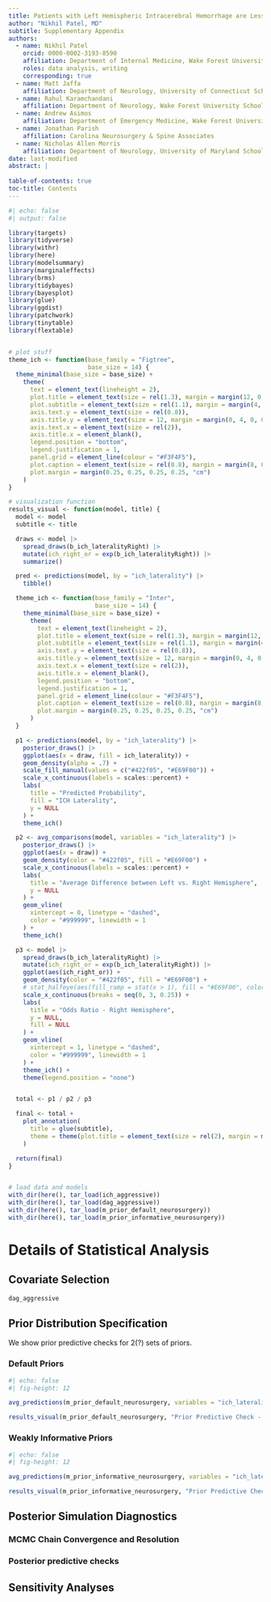 ```yaml
---
title: Patients with Left Hemispheric Intracerebral Hemorrhage are Less Likely to Receive Neurosurgical Intervention
author: "Nikhil Patel, MD"
subtitle: Supplementary Appendix
authors:
  - name: Nikhil Patel
    orcid: 0000-0002-3193-8590
    affiliation: Department of Internal Medicine, Wake Forest University School of Medicine
    roles: data analysis, writing
    corresponding: true
  - name: Matt Jaffa
    affiliation: Department of Neurology, University of Connecticut School of Medicine
  - name: Rahul Karamchandani
    affiliation: Department of Neurology, Wake Forest University School of Medicine
  - name: Andrew Asimos
    affiliation: Department of Emergency Medicine, Wake Forest University School of Medicine
  - name: Jonathan Parish
    affiliation: Carolina Neurosurgery & Spine Associates
  - name: Nicholas Allen Morris
    affiliation: Department of Neurology, University of Maryland School of Medicine
date: last-modified
abstract: |
  
table-of-contents: true
toc-title: Contents
---
```


```r
#| echo: false
#| output: false

library(targets)
library(tidyverse)
library(withr)
library(here)
library(modelsummary)
library(marginaleffects)
library(brms)
library(tidybayes)
library(bayesplot)
library(glue)
library(ggdist)
library(patchwork)
library(tinytable)
library(flextable)


# plot stuff
theme_ich <- function(base_family = "Figtree",
                      base_size = 14) {
  theme_minimal(base_size = base_size) +
    theme(
      text = element_text(lineheight = 2),
      plot.title = element_text(size = rel(1.3), margin = margin(12, 0, 8, 0)),
      plot.subtitle = element_text(size = rel(1.1), margin = margin(4, 0, 0, 0)),
      axis.text.y = element_text(size = rel(0.8)),
      axis.title.y = element_text(size = 12, margin = margin(0, 4, 0, 0)),
      axis.text.x = element_text(size = rel(2)),
      axis.title.x = element_blank(),
      legend.position = "bottom",
      legend.justification = 1,
      panel.grid = element_line(colour = "#F3F4F5"),
      plot.caption = element_text(size = rel(0.8), margin = margin(8, 0, 0, 0)),
      plot.margin = margin(0.25, 0.25, 0.25, 0.25, "cm")
    )
}

# visualization function
results_visual <- function(model, title) {
  model <- model
  subtitle <- title

  draws <- model |>
    spread_draws(b_ich_lateralityRight) |>
    mutate(ich_right_or = exp(b_ich_lateralityRight)) |>
    summarize()

  pred <- predictions(model, by = "ich_laterality") |>
    tibble()

  theme_ich <- function(base_family = "Inter",
                        base_size = 14) {
    theme_minimal(base_size = base_size) +
      theme(
        text = element_text(lineheight = 2),
        plot.title = element_text(size = rel(1.3), margin = margin(12, 0, 8, 0)),
        plot.subtitle = element_text(size = rel(1.1), margin = margin(4, 0, 0, 0)),
        axis.text.y = element_text(size = rel(0.8)),
        axis.title.y = element_text(size = 12, margin = margin(0, 4, 0, 0)),
        axis.text.x = element_text(size = rel(2)),
        axis.title.x = element_blank(),
        legend.position = "bottom",
        legend.justification = 1,
        panel.grid = element_line(colour = "#F3F4F5"),
        plot.caption = element_text(size = rel(0.8), margin = margin(8, 0, 0, 0)),
        plot.margin = margin(0.25, 0.25, 0.25, 0.25, "cm")
      )
  }

  p1 <- predictions(model, by = "ich_laterality") |>
    posterior_draws() |>
    ggplot(aes(x = draw, fill = ich_laterality)) +
    geom_density(alpha = .7) +
    scale_fill_manual(values = c("#422f05", "#E69F00")) +
    scale_x_continuous(labels = scales::percent) +
    labs(
      title = "Predicted Probability",
      fill = "ICH Laterality",
      y = NULL
    ) +
    theme_ich()

  p2 <- avg_comparisons(model, variables = "ich_laterality") |>
    posterior_draws() |>
    ggplot(aes(x = draw)) +
    geom_density(color = "#422f05", fill = "#E69F00") +
    scale_x_continuous(labels = scales::percent) +
    labs(
      title = "Average Difference between Left vs. Right Hemisphere",
      y = NULL
    ) +
    geom_vline(
      xintercept = 0, linetype = "dashed",
      color = "#999999", linewidth = 1
    ) +
    theme_ich()

  p3 <- model |>
    spread_draws(b_ich_lateralityRight) |>
    mutate(ich_right_or = exp(b_ich_lateralityRight)) |>
    ggplot(aes(ich_right_or)) +
    geom_density(color = "#422f05", fill = "#E69F00") +
    # stat_halfeye(aes(fill_ramp = stat(x > 1), fill = "#E69F00", color = "#422f05")) +
    scale_x_continuous(breaks = seq(0, 3, 0.25)) +
    labs(
      title = "Odds Ratio - Right Hemisphere",
      y = NULL,
      fill = NULL
    ) +
    geom_vline(
      xintercept = 1, linetype = "dashed",
      color = "#999999", linewidth = 1
    ) +
    theme_ich() +
    theme(legend.position = "none")


  total <- p1 / p2 / p3

  final <- total +
    plot_annotation(
      title = glue(subtitle),
      theme = theme(plot.title = element_text(size = rel(2), margin = margin(12, 0, 8, 0)))
    )

  return(final)
}


# load data and models
with_dir(here(), tar_load(ich_aggressive))
with_dir(here(), tar_load(dag_aggressive))
with_dir(here(), tar_load(m_prior_default_neurosurgery))
with_dir(here(), tar_load(m_prior_informative_neurosurgery))

```

# Details of Statistical Analysis

## Covariate Selection

```r

dag_aggressive

```

## Prior Distribution Specification

We show prior predictive checks for 2(?) sets of priors. 

### Default Priors

```r
#| echo: false
#| fig-height: 12

avg_predictions(m_prior_default_neurosurgery, variables = "ich_laterality")

results_visual(m_prior_default_neurosurgery, "Prior Predictive Check - Neurosurgical Intervention")

```


### Weakly Informative Priors

```r
#| echo: false
#| fig-height: 12

avg_predictions(m_prior_informative_neurosurgery, variables = "ich_laterality")

results_visual(m_prior_informative_neurosurgery, "Prior Predictive Check - Neurosurgical Intervention")

```

## Posterior Simulation Diagnostics

### MCMC Chain Convergence and Resolution

### Posterior predictive checks

### 

## Sensitivity Analyses


